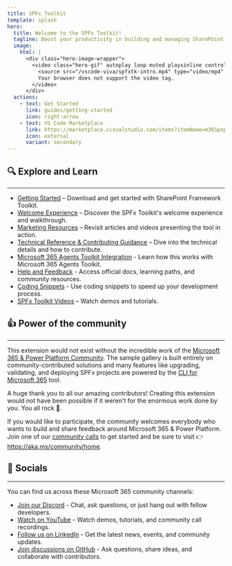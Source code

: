 ```yaml
---
title: SPFx Toolkit
template: splash
hero:
  title: Welcome to the SPFx Toolkit!
  tagline: Boost your productivity in building and managing SharePoint Framework solutions. 
  image:
    html: |
      <div class="hero-image-wrapper">
        <video class="hero-gif" autoplay loop muted playsinline controls>
          <source src="/vscode-viva/spfxtk-intro.mp4" type="video/mp4" />
          Your browser does not support the video tag.
        </video>
      </div>
  actions:
    - text: Get Started
      link: guides/getting-started
      icon: right-arrow
    - text: VS Code Marketplace
      link: https://marketplace.visualstudio.com/items?itemName=m365pnp.viva-connections-toolkit
      icon: external
      variant: secondary
---
```




<Introduction />


## 🔍 Explore and Learn
---

- [Getting Started](guides/getting-started) – Download and get started with SharePoint Framework Toolkit.
- [Welcome Experience](guides/welcome-experience) – Discover the SPFx Toolkit's welcome experience and walkthrough.
- [Marketing Resources](reference/marketing-resources) – Revisit articles and videos presenting the tool in action.
- [Technical Reference & Contributing Guidance](guides/contributing-guidance) – Dive into the technical details and how to contribute.
- [Microsoft 365 Agents Toolkit Integration](guides/m365-agents-toolkit) - Learn how this works with Microsoft 365 Agents Toolkit.
- [Help and Feedback](guides/help-feedback) - Access official docs, learning paths, and community resources.
- [Coding Snippets](guides/snippets) - Use coding snippets to speed up your development process.
- [SPFx Toolkit Videos](https://www.youtube.com/playlist?list=PLR9nK3mnD-OVKlm8lyeFuuHmiouR-u40a) – Watch demos and tutorials.

## 👍 Power of the community
---

This extension would not exist without the incredible work of the [Microsoft 365 & Power Platform Community](https://pnp.github.io/). The sample gallery is built entirely on community-contributed solutions and many features like upgrading, validating, and deploying SPFx projects are powered by the [CLI for Microsoft 365](https://pnp.github.io/cli-microsoft365/) tool. 

A huge thank you to all our amazing contributors! Creating this extension would not have been possible if it weren't for the enormous work done by you. You all rock 🤩.

If you would like to participate, the community welcomes everybody who wants to build and share feedback around Microsoft 365 & Power Platform. Join one of our [community calls](https://pnp.github.io/#community) to get started and be sure to visit 👉 https://aka.ms/community/home.


## 💬 Socials
---

You can find us across these Microsoft 365 community channels:

- [Join our Discord](https://discord.gg/YtYrav2VGW) - Chat, ask questions, or just hang out with fellow developers.
- [Watch on YouTube](https://www.youtube.com/playlist?list=PLR9nK3mnD-OXdcwfcHGsGr78nHWLRsv1x) - Watch demos, tutorials, and community call recordings.
- [Follow us on LinkedIn](https://www.linkedin.com/company/m365pnp/posts/?feedView=all) - Get the latest news, events, and community updates.
- [Join discussions on GitHub](https://github.com/pnp/vscode-viva/discussions) - Ask questions, share ideas, and collaborate with contributors.

